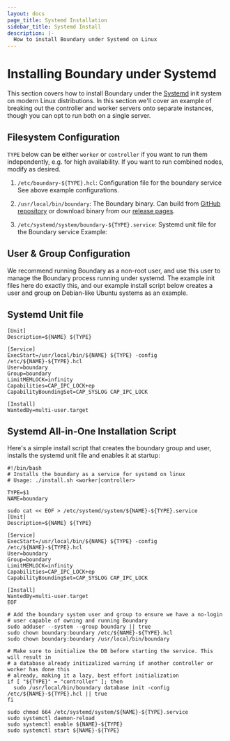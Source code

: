 ```yaml
---
layout: docs
page_title: Systemd Installation
sidebar_title: Systemd Install
description: |-
  How to install Boundary under Systemd on Linux
---
```


# Installing Boundary under Systemd

This section covers how to install Boundary under the [Systemd](https://systemd.io/) init system on modern Linux distributions. In this section we'll cover an example of breaking out the controller and worker servers onto separate instances, though you can opt to run both on a single server.

## Filesystem Configuration

`TYPE` below can be either `worker` or `controller` if you want to run them independently, e.g. for high availability. If you want to run combined nodes, modify as desired.

1. `/etc/boundary-${TYPE}.hcl`: Configuration file for the boundary service
   See above example configurations.

2. `/usr/local/bin/boundary`: The Boundary binary. Can build from [GitHub repository](https://github.com/hashicorp/boundary) or download binary from our [release pages](https://www.boundaryproject.io/downloads).

3. `/etc/systemd/system/boundary-${TYPE}.service`: Systemd unit file for the Boundary service
   Example:

## User & Group Configuration

We recommend running Boundary as a non-root user, and use this user to manage the Boundary process running under systemd. The example init files here do exactly this, and our example install script below creates a user and group on Debian-like Ubuntu systems as an example.

## Systemd Unit file

```
[Unit]
Description=${NAME} ${TYPE}

[Service]
ExecStart=/usr/local/bin/${NAME} ${TYPE} -config /etc/${NAME}-${TYPE}.hcl
User=boundary
Group=boundary
LimitMEMLOCK=infinity
Capabilities=CAP_IPC_LOCK+ep
CapabilityBoundingSet=CAP_SYSLOG CAP_IPC_LOCK

[Install]
WantedBy=multi-user.target
```

## Systemd All-in-One Installation Script

Here's a simple install script that creates the boundary group and user, installs the
systemd unit file and enables it at startup:

```
#!/bin/bash
# Installs the boundary as a service for systemd on linux
# Usage: ./install.sh <worker|controller>

TYPE=$1
NAME=boundary

sudo cat << EOF > /etc/systemd/system/${NAME}-${TYPE}.service
[Unit]
Description=${NAME} ${TYPE}

[Service]
ExecStart=/usr/local/bin/${NAME} ${TYPE} -config /etc/${NAME}-${TYPE}.hcl
User=boundary
Group=boundary
LimitMEMLOCK=infinity
Capabilities=CAP_IPC_LOCK+ep
CapabilityBoundingSet=CAP_SYSLOG CAP_IPC_LOCK

[Install]
WantedBy=multi-user.target
EOF

# Add the boundary system user and group to ensure we have a no-login
# user capable of owning and running Boundary
sudo adduser --system --group boundary || true
sudo chown boundary:boundary /etc/${NAME}-${TYPE}.hcl
sudo chown boundary:boundary /usr/local/bin/boundary

# Make sure to initialize the DB before starting the service. This will result in
# a database already initizalized warning if another controller or worker has done this
# already, making it a lazy, best effort initialization
if [ "${TYPE}" = "controller" ]; then
  sudo /usr/local/bin/boundary database init -config /etc/${NAME}-${TYPE}.hcl || true
fi

sudo chmod 664 /etc/systemd/system/${NAME}-${TYPE}.service
sudo systemctl daemon-reload
sudo systemctl enable ${NAME}-${TYPE}
sudo systemctl start ${NAME}-${TYPE}
```
